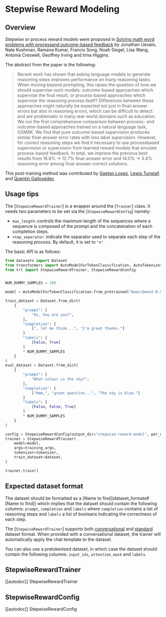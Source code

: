 # Stepwise Reward Modeling

## Overview

Stepwise or process reward models were proposed in [Solving math word problems with processand outcome-based feedback](https://arxiv.org/pdf/2211.14275) by Jonathan Uesato, Nate Kushman, Ramana Kumar, Francis Song, Noah Siegel, Lisa Wang, Antonia Creswell, Geoffrey Irving and Irina Higgins.

The abstract from the paper is the following:

> Recent work has shown that asking language models to generate reasoning steps improves performance on many reasoning tasks. When moving beyond prompting, this raises the question of how we should supervise such models: outcome-based approaches which supervise the final result, or process-based approaches which supervise the reasoning process itself? Differences between these approaches might naturally be expected not just in final-answer errors but also in reasoning errors, which can be difficult to detect and are problematic in many real-world domains such as education. We run the first comprehensive comparison between process- and outcome-based approaches trained on a natural language task, GSM8K. We find that pure outcome-based supervision produces similar final-answer error rates with less label supervision. However, for correct reasoning steps we find it necessary to use processbased supervision or supervision from learned reward models that emulate process-based feedback. In total, we improve the previous best results from 16.8% → 12.7% final-answer error and 14.0% → 3.4% reasoning error among final-answer-correct solutions.

This post-training method was contributed by [Gaetan Lopez](https://github.com/gaetanlop), [Lewis Tunstall](https://huggingface.co/lewtun) and [Quentin Gallouédec](https://huggingface.co/qgallouedec)

## Usage tips  

The [`StepwiseRewardTrainer`] is a wrapper around the [`Trainer`] class. It needs two parameters to be set via the [`StepwiseRewardConfig`] namely:
* `max_length`: controls the maximum length of the sequences where a sequence is composed of the prompt and the concatenation of each completion steps.
* `step_separator`: indicate the separator used to separate each step of the reasoning process. By default, it is set to `"n"`.

The basic API is as follows:

```python
from datasets import Dataset
from transformers import AutoModelForTokenClassification, AutoTokenizer
from trl import StepwiseRewardTrainer, StepwiseRewardConfig


NUM_DUMMY_SAMPLES = 100

model = AutoModelForTokenClassification.from_pretrained("Qwen/Qwen2-0.5B-Instruct", num_labels=2)

train_dataset = Dataset.from_dict(
    {
        "prompt": [
            "Hi, how are you?",
        ],
        "completion": [
            [", let me think...", "I'm great thanks."]
        ]
        "labels": [
            [False, True]
        ]
        * NUM_DUMMY_SAMPLES
    }
)
eval_dataset = Dataset.from_dict(
    {
        "prompt": [
            "What colour is the sky?",
        ],
        "completion": [
            ["Hmm,", "great question...", "The sky is blue."]
        ]
        "labels": [
            [False, False, True]
        ]
        * NUM_DUMMY_SAMPLES
    }
)

config = StepwiseRewardConfig(output_dir="stepwise-reward-model", per_device_train_batch_size=1, max_length=512, step_separator="\n")
trainer = StepwiseRewardTrainer(
    model=model,
    args=training_args,
    tokenizer=tokenizer,
    train_dataset=dataset,
)

trainer.train()
```

## Expected dataset format

The dataset should be formatted as a [Name to find](dataset_formats#[Name to find]) which implies that the dataset should contain the following columns: `prompt`, `completion` and `labels` where `completion` contains a list of reasoning steps and `labels` a list of booleans indicating the correctness of each step.

The [`StepwiseRewardTrainer`] supports both [conversational](dataset_formats#conversational-dataset-format) and [standard](dataset_formats#standard-dataset-format) dataset format. When provided with a conversational dataset, the trainer will automatically apply the chat template to the dataset.

You can also use a pretokenized dataset, in which case the dataset should contain the following columns: `input_ids`, `attention_mask` and `labels`.

## StepwiseRewardTrainer

[[autodoc]] StepwiseRewardTrainer

## StepwiseRewardConfig

[[autodoc]] StepwiseRewardConfig
